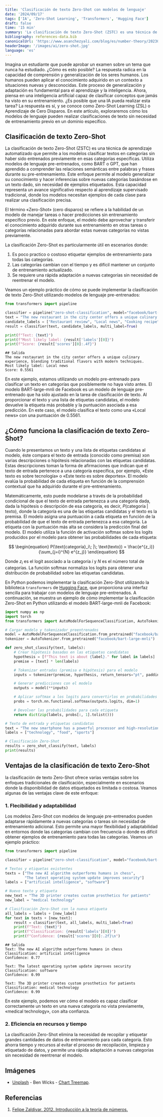 ```yaml
---
title: 'Clasificación de texto Zero-Shot con modelos de lenguaje'
date: '2024/09/17'
tags: ['IA', 'Zero-Shot Learning', 'Transformers', 'Hugging Face']
draft: false
time: '15 min'
summary: 'La clasificación de texto Zero-Shot (ZSTC) es una técnica de aprendizaje automatizado que permite a los modelos clasificar textos en categorías sin haber sido entrenados previamente en esas categorías específicas. Utiliza modelos de lenguaje pre-entrenados, como BART o GPT, que han aprendido a comprender las relaciones semánticas entre palabras y frases durante su pre-entrenamiento. Este enfoque permite al modelo generalizar su conocimiento y hacer inferencias sobre nuevas categorías basándose en un texto dado, sin necesidad de ejemplos etiquetados.'
bibliography: references-data.bib
canonicalUrl: 'https://www.asanchezyali.com/blog/es/number-theory/20230108DivisionAlgorithm'
headerImage: '/images/ai/zero-shot.jpg'
language: 'es'
---
```


Imagina un estudiante que puede aprobar un examen sobre un tema que nunca ha estudiado. ¿Cómo es esto posible? La
respuesta radica en la capacidad de comprensión y generalización de los seres humanos. Los humanos pueden aplicar el
conocimiento adquirido en un contexto a situaciones nuevas y desconocidas. Este proceso de generalización y adaptación
es fundamental para el aprendizaje y la inteligencia. Ahora, piensa en una inteligencia artificial capaz de clasificar
conceptos que jamás ha visto en su entrenamiento. ¿Es posible que una IA pueda realizar esta tarea? La respuesta es sí,
y se conoce como Zero-Shot Learning (ZSL) o Aprendizaje de Cero Disparos. En este artículo, exploraremos cómo los
modelos de lenguaje pueden realizar clasificaciones de texto sin necesidad de entrenamiento previo en un dominio
específico.

## Clasificación de texto Zero-Shot

La clasificación de texto Zero-Shot (ZSTC) es una técnica de aprendizaje automatizado que permite a los modelos clasificar textos en categorías sin haber sido entrenados previamente en esas categorías específicas. Utiliza modelos de lenguaje pre-entrenados, como BART o GPT, que han aprendido a comprender las relaciones semánticas entre palabras y frases durante su pre-entrenamiento. Este enfoque permite al modelo generalizar su conocimiento y hacer inferencias sobre nuevas categorías basándose en un texto dado, sin necesidad de ejemplos etiquetados. Esta capacidad representa un avance significativo respecto al aprendizaje supervisado tradicional, donde los modelos necesitan ejemplos de cada clase para realizar una clasificación precisa.

El término «Zero-Shot» (cero disparos) se refiere a la habilidad de un modelo de manejar tareas o hacer predicciones sin
entrenamiento específico previo. En este enfoque, el modelo debe aprovechar y transferir el conocimiento adquirido
durante sus entrenamiento en otras tareas o categorías relacionadas para abordar estas nuevas categorías no vistas
previamente.

La clasificación Zero-Shot es particularmente útil en escenarios donde:

1. Es poco practico o costoso etiquetar ejemplos de entrenamiento para todas las categorías.
2. Las categorías cambian con el tiempo y es difícil mantener un conjunto de entrenamiento actualizado.
3. Se requiere una rápida adaptación a nuevas categorías sin necesidad de reentrenar el modelo.

Veamos un ejemplo práctico de cómo se puede implementar la clasificación de texto Zero-Shot utilizando modelos de
lenguaje pre-entrenados:

```python showLineNumbers
from transformers import pipeline

classifier = pipeline("zero-shot-classification", model="facebook/bart-large-mnli", device=0)
text = "The new restaurant in the city center offers a unique culinary experience, blending traditional flavors with modern techniques."
candidate_labels = ["Restaurant review", "Local news", "Cooking recipe", "Tourist guide"]
result = classifier(text, candidate_labels, multi_label=True)

print(f"Text: {text}")
print(f"Most likely label: {result['labels'][0]}")
print(f"Score: {result['scores'][0]:.4f}")

```

```
## Salida
The new restaurant in the city center offers a unique culinary experience, blending traditional flavors with modern techniques.
Most likely label: Local news
Score: 0.5561
```

En este ejemplo, estamos utilizando un modelo pre-entrenado para clasificar un texto en categorías que posiblemente no
haya visto antes. El modelo BART-large-mnli de Facebook es un modelo de lenguaje pre-entrenado que ha sido ajustado en
la tarea de clasificación de texto. Al proporcionar el texto y una lista de etiquetas candidatas, el modelo devuelve la
etiqueta más probable y la puntuación asociada a esa predicción. En este caso, el modelo clasifica el texto como una
«Local news» con una puntuación de 0.5561.

## ¿Cómo funciona la clasificación de texto Zero-Shot?

Cuando le presentamos un texto y una lista de etiquetas candidatas al modelo, éste compara el texto de entrada
(conocido como premisa) xon varias descripciones o hipótesis relacionadas con las etiquetas candidatas. Estas
descripciones toman la forma de afirmaciones que indican que el texto de entrada pertenece a una categoría específica,
por ejemplo, «Este texto es sobre tecnología» o «Este texto es sobre deportes». El modelo evalúa la probabilidad de cada
etiqueta en función de la comprensión contextual que ha adquirido durante el pre-entrenamiento.

Matemáticamente, esto puede modelarse a través de la probabilidad condicional de que el texto de entrada pertenezca a
una categoría dada, dada la hipótesis o descripción de esa categoría, es decir, $P(\text{categoría}\; |\; \text{texto})$, donde la
$\text{categoría}$ es una de las etiquetas candidatas y el $\text{texto}$ es la premisa. El modelo asigna una puntuación a cada etiqueta
en función de la probabilidad de que el texto de entrada pertenezca a esa categoría. La etiqueta con la puntuación más
alta se considera la predicción final del modelo. El modelo utiliza la función de activación $\text{softmax}$ sobre los
$\text{logits}$ producidos por el modelo para obtener las probabilidades de cada etiqueta:

$$
\begin{equation}
P(\text{categoría}_i\; |\; \text{texto}) = \frac{e^{z_i}}{\sum_{j=i}^{N} e^{z_j}}
\end{equation}
$$

Donde $z_i$ es el $\text{logit}$ asociado a la categoría $i$ y $N$ es el número total de categorías. La función
$\text{softmax}$ normaliza los $\text{logits}$ para obtener una distribución de probabilidad sobre las etiquetas
candidatas.

En Python podemos implementar la clasificación Zero-Shot utilizando la biblioteca `transformers` de [Hugging Face](https://huggingface.co/docs/transformers/index), que
proporciona una interfaz sencilla para trabajar con modelos de lenguaje pre-entrenados. A continuación, se muestra un ejemplo de cómo implementar la clasificación Zero-Shot en Python utilizando el modelo BART-large-mnli de Facebook:

```python showLineNumbers
import numpy as np
import torch
from transformers import AutoModelForSequenceClassification, AutoTokenizer

# Cargar modelo y tokenizador preentrenados
model = AutoModelForSequenceClassification.from_pretrained("facebook/bart-large-mnli")
tokenizer = AutoTokenizer.from_pretrained("facebook/bart-large-mnli")

def zero_shot_classify(text, labels):
    # Crear hipótesis basadas en las etiquetas candidatas
    hypothesis = [f"This text is about {label}." for label in labels]
    premise = [text] * len(labels)

    # Tokenizar entradas (premisa e hipótesis) para el modelo
    inputs = tokenizer(premise, hypothesis, return_tensors="pt", padding=True, truncation=True)

    # Generar predicciones con el modelo
    outputs = model(**inputs)

    # Aplicar softmax a los logits para convertirlos en probabilidades
    probs = torch.nn.functional.softmax(outputs.logits, dim=1)

    # Devolver las probabilidades para cada etiqueta
    return dict(zip(labels, probs[:, 1].tolist()))

# Texto de entrada y etiquetas candidatas
text = "The new smartphone has a powerful processor and high-resolution camera."
labels = ["technology", "food", "sports"]

# Clasificación Zero-Shot
results = zero_shot_classify(text, labels)
print(results)

```

## Ventajas de la clasificación de texto Zero-Shot

la clasificación de texto Zero-Shot ofrece varias ventajas sobre los enfoques tradicionales de clasificación,
especialmente en escenarios donde la disponibilidad de datos etiquetados es limitada o costosa. Veamos algunas de las
ventajas clave de este enfoque:

### 1. Flecibilidad y adaptabilidad

Los modelos Zero-Shot con modelos de lenguaje pre-entrenados pueden adaptarse rápidamente a nuevas categorías o tareas
sin necesidad de entrenamiento adicional. Esto permite una mayor flexibilidad y adaptabilidad en entornos donde las
categorías cambian con frecuencia o donde es difícil obtener ejemplos de entrenamiento para todas las categorías. Veamos
un ejemplo práctico:

```python showLineNumbers
from transformers import pipeline

classifier = pipeline("zero-shot-classification", model="facebook/bart-large-mnli", device=0)

# Textos y etiquetas existentes
texts = ["The new AI algorithm outperforms humans in chess",
         "The latest operating system update improves security"]
labels = ["artificial intelligence", "software"]

# Nuevo texto y etiqueta
new_text = "The 3D printer creates custom prosthetics for patients"
new_label = "medical technology"

# Clasificación Zero-Shot con la nueva etiqueta
all_labels = labels + [new_label]
for text in texts + [new_text]:
    result = classifier(text, all_labels, multi_label=True)
    print(f"Text: {text}")
    print(f"Classification: {result['labels'][0]}")
    print(f"Confidence: {result['scores'][0]:.2f}\n")
```

```
## Salida
Text: The new AI algorithm outperforms humans in chess
Classification: artificial intelligence
Confidence: 0.77

Text: The latest operating system update improves security
Classification: software
Confidence: 0.99

Text: The 3D printer creates custom prosthetics for patients
Classification: medical technology
Confidence: 0.99
```

En este ejemplo, podemos ver cómo el modelo es capaz clasificar correctamente un texto en una nueva categoría no vista
previamente, «medical technology», con alta confianza.

### 2. Eficiencia en recursos y tiempo

La clasificación Zero-Shot elimina la necesidad de recopilar y etiquetar grandes cantidades de datos de entrenamiento
para cada categoría. Esto ahorra tiempo y recursos al evitar el proceso de recopilación, limpieza y etiquetado de datos,
y permite una rápida adaptación a nuevas categorías sin necesidad de reentrenar el modelo.

## Imágenes

- [Unplash](https://unsplash.com/@profwicks) - Ben Wicks - [Chart Treemap](https://unsplash.com/photos/chart-treemap-chart-GjBPLkTDzt4).

## Referencias

1. [Felipe Zaldivar. 2012. Introducción a la teoría de números.](http://cbt1.edu.mx/Educacion/OC/Matematicas/Recursos/publication.pdf)
